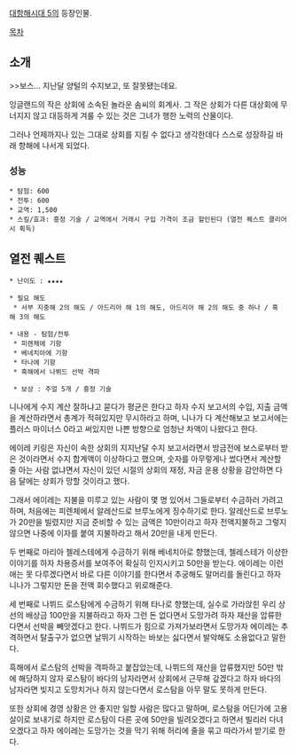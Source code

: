 [[대항해시대 5]]의 등장인물.

[[목차]]
== 소개 ==
>>보스... 지난달 양털의 수지보고, 또 잘못됐는데요.

잉글랜드의 작은 상회에 소속된 놀라운 솜씨의 회계사. 그 작은 상회가 다른 대상회에 무너지지 않고 대등하게 겨룰 수 있는 것은 그녀가 행한 노력의 산물이다.

그러나 언제까지나 있는 그대로 상회를 지킬 수 없다고 생각한데다 스스로 성장하길 바래 항해에 나서게 되었다.

=== 성능 ===
 * 탐험: 600
 * 전투: 600
 * 교역: 1,500
 * 스킬/효과: 흥정 기술 / 교역에서 거래시 구입 가격이 조금 할인된다 (열전 퀘스트 클리어시 획득)

== 열전 퀘스트 ==
 * 난이도 : ★★★★

 * 필요 해도
  * 서부 지중해 2의 해도 / 아드리아 해 1의 해도, 아드리아 해 2의 해도 중 하나 / 흑해 3의 해도

 * 내용 - 탐험/전투
  * 피렌체에 기항
  * 베네치아에 기항
  * 타나에 기항
  * 흑해에서 나뷔드 선박 격파

  * 보상 : 주얼 5개 / 흥정 기술

니나에게 수지 계산 잘하냐고 묻다가 평균은 한다고 하자 수지 보고서의 수입, 지출 금액을 계산하라면서 총계가 적혀있지만 무시하라고 하며, 니나가 다 계산해보고 보고서에는 플러스 마이너스 0라고 써있지만 나쁜 방향으로 엄청난 차액이 나왔다고 한다.

에이레 키링은 자신이 속한 상회의 지지난달 수지 보고서라면서 방금전에 보스로부터 받은 것이라면서 수지 합계액이 이상하다고 했으며, 숫자를 아무렇게나 썼다면서 계산할 줄 아는 사람 없냐면서 자신이 있던 시절의 상회의 재정, 자금 운용 상황을 감안하면 다음 달에는 상회가 망할 것이라고 했다.

그래서 에이레는 지불을 미루고 있는 사람이 몇 명 있어서 그들로부터 수금하러 가려고 하며, 처음에는 피렌체에서 알레산드로 브루노에게 징수하기로 한다. 알레산드로 브루노가 20만을 빌렸지만 지금 준비할 수 있는 금액은 10만이라고 하자 전액지불하고 그렇지 않으면 나중에 이자를 붙여 지불하라고 해서 20만을 내게 만든다.

두 번째로 마리아 첼레스테에게 수금하기 위해 베네치아로 향했는데, 첼레스테가 이상한 이야기를 하자 차용증서를 보여주어 확실히 인지시키고 50만을 받는다. 에이레는 이런 애는 못 다루겠다면서 바로 다른 이야기를 한다면서 추궁해도 말머리를 돌린다고 하자 니나가 그렇지만 돈을 전액 회수했다고 위로해준다.

세 번째로 나뷔드 로스탐에게 수금하기 위해 타나로 향했는데, 실수로 가라앉힌 우리 상선의 배상금 100만을 지불하라고 하자 그런 돈 없다면서 도망가려 하자 재산을 압류한다면서 선박을 빼앗겠다고 한다. 나뷔드가 힘으로 가져가보라면서 도망가자 에이레는 추격하면서 탈출구가 없으면 날뛰기 시작하는 바보는 싫다면서 발악해도 소용없다고 말한다.

흑해에서 로스탐의 선박을 격파하고 붙잡았는데, 나뷔드의 재산을 압류했지만 50만 밖에 해당하지 않자 로스탐이 바다의 남자라면서 상회에서 근무해 갚겠다고 하자 바다의 남자라면 빚지고 도망치거나 하지 않는다면서 로스탐을 아무 말도 못하게 만든다.

또한 상회에 경영 상황은 안 좋지만 일할 사람은 많다고 말하며, 로스탐을 어딘가에 고용살이로 보내기로 하지만 로스탐이 다른 곳에 50만을 빌려오겠다고 하면서 빌리러 다녀오겠다고 하자 에이레는 도망가는 것을 막기 위해 허리에 줄을 묶고 따라가서 받기로 한다.
